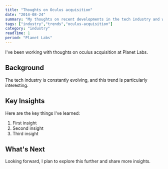 ```yaml
---
title: "Thoughts on Oculus acquisition"
date: "2014-08-24"
summary: "My thoughts on recent developments in the tech industry and what they mean for developers."
tags: ["industry","trends","oculus-acquisition"]
category: "industry"
readTime: 1
period: "Planet Labs"
---
```


I've been working with thoughts on oculus acquisition at Planet Labs.

## Background

The tech industry is constantly evolving, and this trend is particularly interesting.

## Key Insights

Here are the key things I've learned:

1. First insight
2. Second insight
3. Third insight

## What's Next

Looking forward, I plan to explore this further and share more insights.

